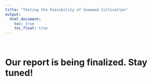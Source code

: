 ```yaml
---
title: "Testing the Feasibility of Seaweed Cultivation"
output:
  html_document:
    toc: true
    toc_float: true
---
```

<br>

# Our report is being finalized. Stay tuned!